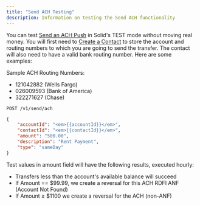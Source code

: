 ```yaml
---
title: "Send ACH Testing"
description: Information on testing the Send ACH functionality
---
```

You can test [Send an ACH Push](https://www.solidfi.com/docs/send-an-ach-push) in Solid's TEST mode without moving real money. You will first need to [Create a Contact](https://www.solidfi.com/docs/create-a-contact) to store the account and routing numbers to which you are going to send the transfer. The contact will also need to have a valid bank routing number. Here are some examples:

Sample ACH Routing Numbers:
- 121042882 (Wells Fargo)
- 026009593 (Bank of America)
- 322271627 (Chase)

```url ENDPOINT
POST /v1/send/ach
```

 
```json REQUEST
{
    "accountId": "<em>{{accountId}}</em>",
    "contactId": "<em>{{contactId}}</em>",
    "amount": "500.00",
    "description": "Rent Payment",
    "type": "sameDay"
}
```

Test values in amount field will have the following results, executed hourly:

- Transfers less than the account's available balance will succeed
- If Amount == $99.99, we create a reversal for this ACH RDFI ANF (Account Not Found)
- If Amount ≥ $1100 we create a reversal for the ACH (non-ANF)